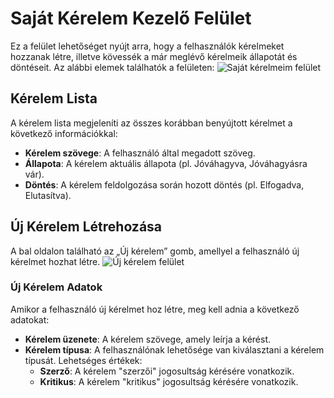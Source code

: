 # Saját Kérelem Kezelő Felület

Ez a felület lehetőséget nyújt arra, hogy a felhasználók kérelmeket hozzanak létre, illetve kövessék a már meglévő kérelmeik állapotát és döntéseit. Az alábbi elemek találhatók a felületen:
![Saját kérelmeim felület](/images/MyRequests.png)
## Kérelem Lista
A kérelem lista megjeleníti az összes korábban benyújtott kérelmet a következő információkkal:
- **Kérelem szövege**: A felhasználó által megadott szöveg.
- **Állapota**: A kérelem aktuális állapota (pl. Jóváhagyva, Jóváhagyásra vár).
- **Döntés**: A kérelem feldolgozása során hozott döntés (pl. Elfogadva, Elutasítva).

## Új Kérelem Létrehozása
A bal oldalon található az „Új kérelem” gomb, amellyel a felhasználó új kérelmet hozhat létre.
![Új kérelem felület](/images/NewRequest.png)
### Új Kérelem Adatok
Amikor a felhasználó új kérelmet hoz létre, meg kell adnia a következő adatokat:
- **Kérelem üzenete**: A kérelem szövege, amely leírja a kérést.
- **Kérelem típusa**: A felhasználónak lehetősége van kiválasztani a kérelem típusát. Lehetséges értékek:
  - **Szerző**: A kérelem "szerzői" jogosultság kérésére vonatkozik.
  - **Kritikus**: A kérelem "kritikus" jogosultság kérésére vonatkozik.

